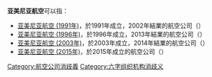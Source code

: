'''亚美尼亚航空'''可以指：
*[[亚美尼亚航空_(1991年)|亚美尼亚航空 (1991年)]]，於1991年成立，2002年結業的航空公司（{{lang|en|Armenian Airlines}}）
*[[亚美尼亚航空_(1996年)|亚美尼亚航空 (1996年)]]，於1996年成立，2013年結業的航空公司（{{lang|en|Armavia}}）
*[[亚美尼亚航空_(2003年)|亚美尼亚航空 (2003年)]]，於2003年成立，2014年結業的航空公司（{{lang|en|Air Armenia}}）
*[[亚美尼亚航空_(2015年)|亚美尼亚航空 (2015年)]]，於2015年成立的航空公司（{{lang|en|Armenia Aircompany}}）
{{disambig}}
[[Category:航空公司消歧義|Category:航空公司消歧義]]
[[Category:六字组织机构消歧义|Category:六字组织机构消歧义]]
